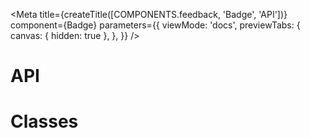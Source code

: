 
<Meta
  title={createTitle([COMPONENTS.feedback, 'Badge', 'API'])}
  component={Badge}
  parameters={{
    viewMode: 'docs',
    previewTabs: {
      canvas: { hidden: true },
    },
  }}
/>

# API

<ArgsTable of={Badge} />

# Classes

<ArgsTable of={ClassesDummy} />
